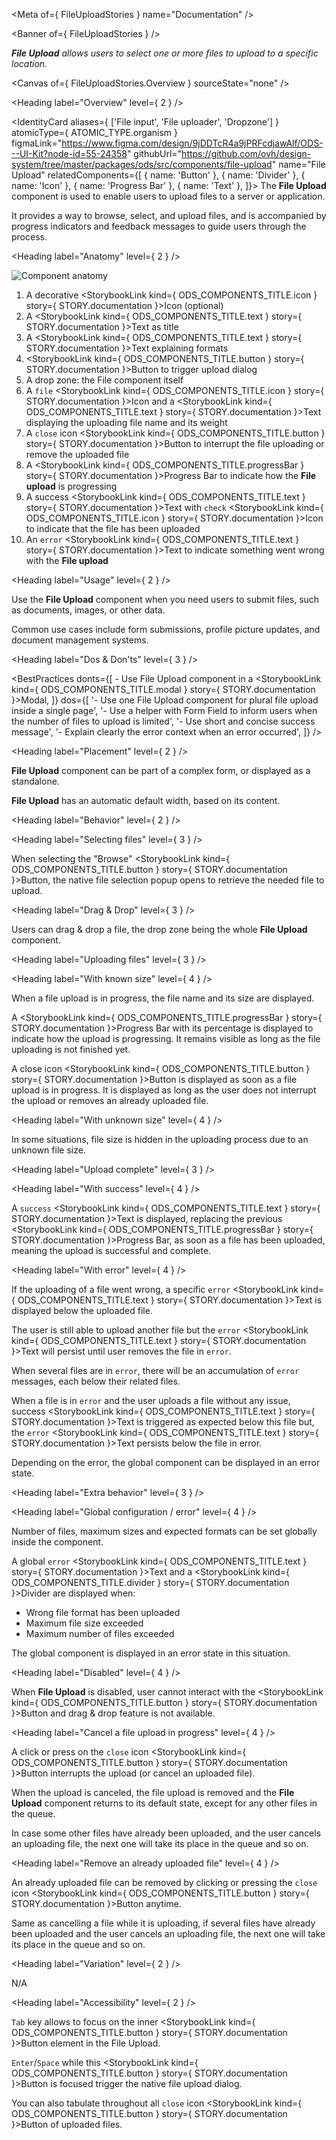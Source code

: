 
<Meta of={ FileUploadStories } name="Documentation" />

<Banner of={ FileUploadStories } />

_**File Upload** allows users to select one or more files to upload to a specific location._

<Canvas of={ FileUploadStories.Overview } sourceState="none" />

<Heading label="Overview" level={ 2 } />

<IdentityCard aliases={ ['File input', 'File uploader', 'Dropzone'] }
              atomicType={ ATOMIC_TYPE.organism }
              figmaLink="https://www.figma.com/design/9jDDTcR4a9jPRFcdjawAlf/ODS---UI-Kit?node-id=55-24358"
              githubUrl="https://github.com/ovh/design-system/tree/master/packages/ods/src/components/file-upload"
              name="File Upload"
              relatedComponents={[
                { name: 'Button' },
                { name: 'Divider' },
                { name: 'Icon' },
                { name: 'Progress Bar' },
                { name: 'Text' },
              ]}>
  The **File Upload** component is used to enable users to upload files to a server or application.

  It provides a way to browse, select, and upload files, and is accompanied by progress indicators and feedback
  messages to guide users through the process.
</IdentityCard>

<Heading label="Anatomy" level={ 2 } />

![Component anatomy](components/file-upload/anatomy.png "Component anatomy")

1. A decorative <StorybookLink kind={ ODS_COMPONENTS_TITLE.icon } story={ STORY.documentation }>Icon</StorybookLink> (optional)
2. A <StorybookLink kind={ ODS_COMPONENTS_TITLE.text } story={ STORY.documentation }>Text</StorybookLink> as title
3. A <StorybookLink kind={ ODS_COMPONENTS_TITLE.text } story={ STORY.documentation }>Text</StorybookLink> explaining formats
4. <StorybookLink kind={ ODS_COMPONENTS_TITLE.button } story={ STORY.documentation }>Button</StorybookLink> to trigger upload dialog
5. A drop zone: the File component itself
6. A `file` <StorybookLink kind={ ODS_COMPONENTS_TITLE.icon } story={ STORY.documentation }>Icon</StorybookLink> and a <StorybookLink kind={ ODS_COMPONENTS_TITLE.text } story={ STORY.documentation }>Text</StorybookLink> displaying the uploading file name and its weight
7. A `close` icon <StorybookLink kind={ ODS_COMPONENTS_TITLE.button } story={ STORY.documentation }>Button</StorybookLink> to interrupt the file uploading or remove the uploaded file
8. A <StorybookLink kind={ ODS_COMPONENTS_TITLE.progressBar } story={ STORY.documentation }>Progress Bar</StorybookLink> to indicate how the **File upload** is progressing
9. A success <StorybookLink kind={ ODS_COMPONENTS_TITLE.text } story={ STORY.documentation }>Text</StorybookLink> with `check` <StorybookLink kind={ ODS_COMPONENTS_TITLE.icon } story={ STORY.documentation }>Icon</StorybookLink> to indicate that the file has been uploaded
10. An `error` <StorybookLink kind={ ODS_COMPONENTS_TITLE.text } story={ STORY.documentation }>Text</StorybookLink> to indicate something went wrong with the **File upload**

<Heading label="Usage" level={ 2 } />

Use the **File Upload** component when you need users to submit files, such as documents, images, or other data.

Common use cases include form submissions, profile picture updates, and document management systems.

<Heading label="Dos & Don'ts" level={ 3 } />

<BestPractices
  donts={[
    <span>- Use File Upload component in a <StorybookLink kind={ ODS_COMPONENTS_TITLE.modal } story={ STORY.documentation }>Modal</StorybookLink></span>,
  ]}
  dos={[
    '- Use one File Upload component for plural file upload inside a single page',
    '- Use a helper with Form Field to inform users when the number of files to upload is limited',
    '- Use short and concise success message',
    '- Explain clearly the error context when an error occurred',
  ]}
/>

<Heading label="Placement" level={ 2 } />

**File Upload** component can be part of a complex form, or displayed as a standalone.

**File Upload** has an automatic default width, based on its content.

<Heading label="Behavior" level={ 2 } />

<Heading label="Selecting files" level={ 3 } />

When selecting the "Browse" <StorybookLink kind={ ODS_COMPONENTS_TITLE.button } story={ STORY.documentation }>Button</StorybookLink>, the native file selection popup opens to retrieve the needed file to upload.

<Heading label="Drag & Drop" level={ 3 } />

Users can drag & drop a file, the drop zone being the whole **File Upload** component.

<Heading label="Uploading files" level={ 3 } />

<Heading label="With known size" level={ 4 } />

When a file upload is in progress, the file name and its size are displayed.

A <StorybookLink kind={ ODS_COMPONENTS_TITLE.progressBar } story={ STORY.documentation }>Progress Bar</StorybookLink> with its percentage is displayed to indicate how the upload is progressing. It remains visible as long as the file uploading is not finished yet.

A close icon <StorybookLink kind={ ODS_COMPONENTS_TITLE.button } story={ STORY.documentation }>Button</StorybookLink> is displayed as soon as a file upload is in progress. It is displayed as long as the user does not interrupt the upload or removes an already uploaded file.

<Heading label="With unknown size" level={ 4 } />

In some situations, file size is hidden in the uploading process due to an unknown file size.

<Heading label="Upload complete" level={ 3 } />

<Heading label="With success" level={ 4 } />

A `success` <StorybookLink kind={ ODS_COMPONENTS_TITLE.text } story={ STORY.documentation }>Text</StorybookLink> is displayed, replacing the previous <StorybookLink kind={ ODS_COMPONENTS_TITLE.progressBar } story={ STORY.documentation }>Progress Bar</StorybookLink>, as soon as a file has been uploaded, meaning the upload is successful and complete.

<Heading label="With error" level={ 4 } />

If the uploading of a file went wrong, a specific `error` <StorybookLink kind={ ODS_COMPONENTS_TITLE.text } story={ STORY.documentation }>Text</StorybookLink> is displayed below the uploaded file.

The user is still able to upload another file but the `error` <StorybookLink kind={ ODS_COMPONENTS_TITLE.text } story={ STORY.documentation }>Text</StorybookLink> will persist until user removes the file in `error`.

When several files are in `error`, there will be an accumulation of `error` messages, each below their related files.

When a file is in `error` and the user uploads a file without any issue, success <StorybookLink kind={ ODS_COMPONENTS_TITLE.text } story={ STORY.documentation }>Text</StorybookLink> is triggered as expected below this file but, the `error` <StorybookLink kind={ ODS_COMPONENTS_TITLE.text } story={ STORY.documentation }>Text</StorybookLink> persists below the file in error.

Depending on the error, the global component can be displayed in an error state.

<Heading label="Extra behavior" level={ 3 } />

<Heading label="Global configuration / error" level={ 4 } />

Number of files, maximum sizes and expected formats can be set globally inside the component.

A global `error` <StorybookLink kind={ ODS_COMPONENTS_TITLE.text } story={ STORY.documentation }>Text</StorybookLink> and a <StorybookLink kind={ ODS_COMPONENTS_TITLE.divider } story={ STORY.documentation }>Divider</StorybookLink> are displayed when:
* Wrong file format has been uploaded
* Maximum file size exceeded
* Maximum number of files exceeded

The global component is displayed in an error state in this situation.

<Heading label="Disabled" level={ 4 } />

When **File Upload** is disabled, user cannot interact with the <StorybookLink kind={ ODS_COMPONENTS_TITLE.button } story={ STORY.documentation }>Button</StorybookLink> and drag & drop feature is not available.

<Heading label="Cancel a file upload in progress" level={ 4 } />

A click or press on the `close` icon <StorybookLink kind={ ODS_COMPONENTS_TITLE.button } story={ STORY.documentation }>Button</StorybookLink> interrupts the upload (or cancel an uploaded file).

When the upload is canceled, the file upload is removed and the **File Upload** component returns to its default state, except for any other files in the queue.

In case some other files have already been uploaded, and the user cancels an uploading file, the next one will take its place in the queue and so on.

<Heading label="Remove an already uploaded file" level={ 4 } />

An already uploaded file can be removed by clicking or pressing the `close` icon <StorybookLink kind={ ODS_COMPONENTS_TITLE.button } story={ STORY.documentation }>Button</StorybookLink> anytime.

Same as cancelling a file while it is uploading, if several files have already been uploaded and the user cancels an uploading file, the next one will take its place in the queue and so on.

<Heading label="Variation" level={ 2 } />

N/A

<Heading label="Accessibility" level={ 2 } />

`Tab` key allows to focus on the inner <StorybookLink kind={ ODS_COMPONENTS_TITLE.button } story={ STORY.documentation }>Button</StorybookLink> element in the File Upload.

`Enter`/`Space` while this <StorybookLink kind={ ODS_COMPONENTS_TITLE.button } story={ STORY.documentation }>Button</StorybookLink> is focused trigger the native file upload dialog.

You can also tabulate throughout all `close` icon <StorybookLink kind={ ODS_COMPONENTS_TITLE.button } story={ STORY.documentation }>Button</StorybookLink> of uploaded files.
